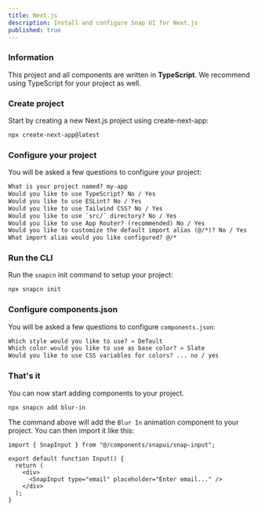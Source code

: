 ```yaml
---
title: Next.js
description: Install and configure Snap UI for Next.js
published: true
---
```


<Steps>

### Information

This project and all components are written in **TypeScript**. We recommend using TypeScript for your project as well.

### Create project

Start by creating a new Next.js project using create-next-app:

```bash
npx create-next-app@latest
```

### Configure your project

You will be asked a few questions to configure your project:

```txt showLineNumbers
What is your project named? my-app
Would you like to use TypeScript? No / Yes
Would you like to use ESLint? No / Yes
Would you like to use Tailwind CSS? No / Yes
Would you like to use `src/` directory? No / Yes
Would you like to use App Router? (recommended) No / Yes
Would you like to customize the default import alias (@/*)? No / Yes
What import alias would you like configured? @/*
```

### Run the CLI

Run the `snapcn` init command to setup your project:

```bash
npx snapcn init
```

### Configure components.json

You will be asked a few questions to configure `components.json`:

```txt showLineNumbers
Which style would you like to use? » Default
Which color would you like to use as base color? » Slate
Would you like to use CSS variables for colors? ... no / yes
```

### That's it

You can now start adding components to your project.

```bash
npx snapcn add blur-in
```

The command above will add the `Blur In` animation component to your project. You can then import it like this:

```tsx {1,6} showLineNumbers
import { SnapInput } from "@/components/snapui/snap-input";

export default function Input() {
  return (
    <div>
      <SnapInput type="email" placeholder="Enter email..." />
    </div>
  );
}
```

</Steps>
